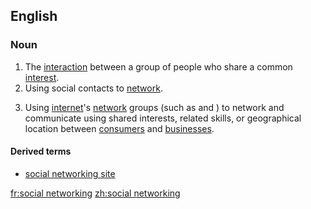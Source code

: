 ==English==

===Noun===
{{en-noun|sg=[[social]] [[networking]]|-}}

# The [[interaction]] between a group of people who share a common [[interest]].
# Using social contacts to [[network]].
# {{internet|business}} Using [[internet]]'s [[network]] groups (such as {{w|Facebook}} and {{w|Twitter}}) to network and communicate using shared interests, related skills, or geographical location between [[consumers]] and [[businesses]].

====Derived terms====
*[[social networking site]]

[[fr:social networking]]
[[zh:social networking]]